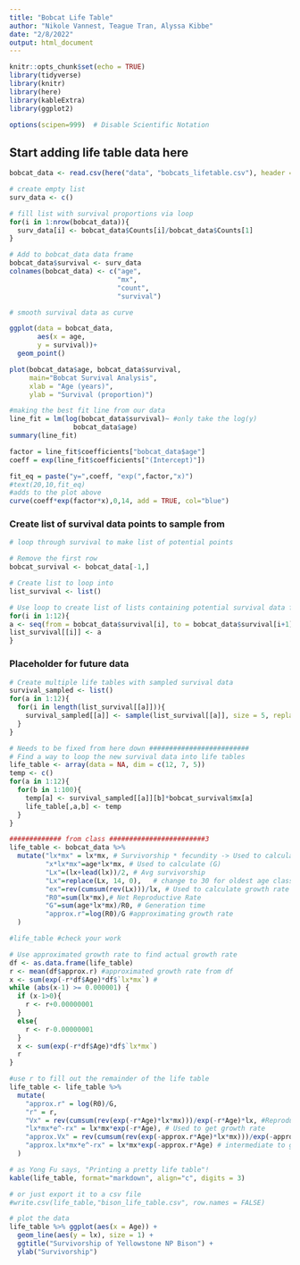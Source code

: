 ```yaml
---
title: "Bobcat Life Table"
author: "Nikole Vannest, Teague Tran, Alyssa Kibbe"
date: "2/8/2022"
output: html_document
---
```


```r
knitr::opts_chunk$set(echo = TRUE)
library(tidyverse)
library(knitr)
library(here)
library(kableExtra)
library(ggplot2)

options(scipen=999)  # Disable Scientific Notation
```

## Start adding life table data here

```r
bobcat_data <- read.csv(here("data", "bobcats_lifetable.csv"), header = T)
```

```r
# create empty list
surv_data <- c()

# fill list with survival proportions via loop
for(i in 1:nrow(bobcat_data)){
  surv_data[i] <- bobcat_data$Counts[i]/bobcat_data$Counts[1]
}

# Add to bobcat_data data frame
bobcat_data$survival <- surv_data
colnames(bobcat_data) <- c("age", 
                           "mx",
                           "count",
                           "survival")
```

```r
# smooth survival data as curve

ggplot(data = bobcat_data,
       aes(x = age,
       y = survival))+
  geom_point()

plot(bobcat_data$age, bobcat_data$survival,
     main="Bobcat Survival Analysis",
     xlab = "Age (years)",
     ylab = "Survival (proportion)")

#making the best fit line from our data
line_fit = lm(log(bobcat_data$survival)~ #only take the log(y)
                bobcat_data$age)
summary(line_fit)

factor = line_fit$coefficients["bobcat_data$age"]
coeff = exp(line_fit$coefficients["(Intercept)"])

fit_eq = paste("y=",coeff, "exp(",factor,"x)")
#text(20,10,fit_eq)
#adds to the plot above
curve(coeff*exp(factor*x),0,14, add = TRUE, col="blue")
```

### Create list of survival data points to sample from
```r
# loop through survival to make list of potential points

# Remove the first row
bobcat_survival <- bobcat_data[-1,]

# Create list to loop into
list_survival <- list()

# Use loop to create list of lists containing potential survival data from age a to b
for(i in 1:12){
a <- seq(from = bobcat_data$survival[i], to = bobcat_data$survival[i+1], by = -0.001)
list_survival[[i]] <- a
}
```

### Placeholder for future data
```r
# Create multiple life tables with sampled survival data
survival_sampled <- list()
for(a in 1:12){
  for(i in length(list_survival[[a]])){
    survival_sampled[[a]] <- sample(list_survival[[a]], size = 5, replace = T)
  }
}

# Needs to be fixed from here down #########################
# Find a way to loop the new survival data into life tables
life_table <- array(data = NA, dim = c(12, 7, 5))
temp <- c()
for(a in 1:12){
  for(b in 1:100){
    temp[a] <- survival_sampled[[a]][b]*bobcat_survival$mx[a]
    life_table[,a,b] <- temp
  }
}

############# from class ########################3
life_table <- bobcat_data %>%
  mutate("lx*mx" = lx*mx, # Survivorship * fecundity -> Used to calculate (R0)
         "x*lx*mx"=age*lx*mx, # Used to calculate (G)
         "Lx"=(lx+lead(lx))/2, # Avg survivorship
         "Lx"=replace(Lx, 14, 0),   # change to 30 for oldest age class
         "ex"=rev(cumsum(rev(Lx)))/lx, # Used to calculate growth rate (r)
         "R0"=sum(lx*mx),# Net Reproductive Rate
         "G"=sum(age*lx*mx)/R0, # Generation time
         "approx.r"=log(R0)/G #approximating growth rate
  )

#life_table #check your work

# Use approximated growth rate to find actual growth rate
df <- as.data.frame(life_table)
r <- mean(df$approx.r) #approximated growth rate from df
x <- sum(exp(-r*df$Age)*df$`lx*mx`) # 
while (abs(x-1) >= 0.000001) {
  if (x-1>0){
    r <- r+0.00000001
  }
  else{
    r <- r-0.00000001
  }
  x <- sum(exp(-r*df$Age)*df$`lx*mx`)
  r
}

#use r to fill out the remainder of the life table
life_table <- life_table %>%
  mutate(
    "approx.r" = log(R0)/G, 
    "r" = r,
    "Vx" = rev(cumsum(rev(exp(-r*Age)*lx*mx)))/exp(-r*Age)*lx, #Reproductive value
    "lx*mx*e^-rx" = lx*mx*exp(-r*Age), # Used to get growth rate
    "approx.Vx" = rev(cumsum(rev(exp(-approx.r*Age)*lx*mx)))/exp(-approx.r*Age)*lx, # Approximate reproductive value from an approximated r value
    "approx.lx*mx*e^-rx" = lx*mx*exp(-approx.r*Age) # intermediate to get growth rate
  )

# as Yong Fu says, "Printing a pretty life table"!
kable(life_table, format="markdown", align="c", digits = 3)

# or just export it to a csv file
#write.csv(life_table,"bison_life_table.csv", row.names = FALSE)

# plot the data
life_table %>% ggplot(aes(x = Age)) +
  geom_line(aes(y = lx), size = 1) +
  ggtitle("Survivorship of Yellowstone NP Bison") +
  ylab("Survivorship") 
```

